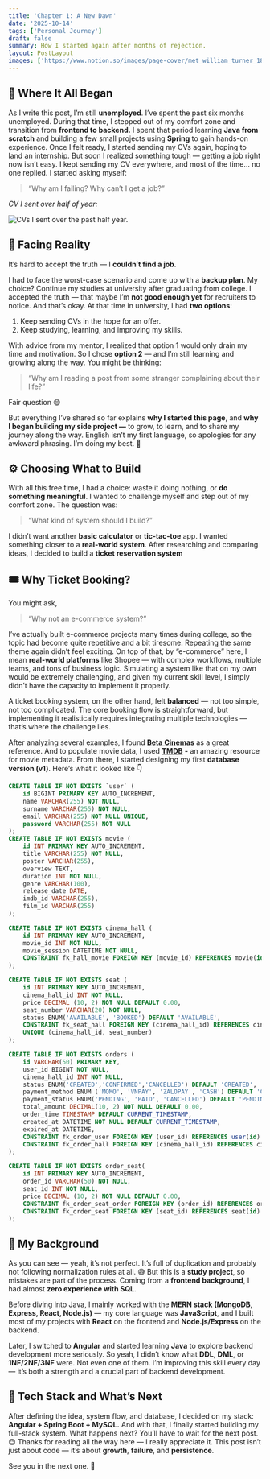 ```yaml
---
title: 'Chapter 1: A New Dawn'
date: '2025-10-14'
tags: ['Personal Journey']
draft: false
summary: How I started again after months of rejection.
layout: PostLayout
images: ['https://www.notion.so/images/page-cover/met_william_turner_1835.jpg']
---
```



## 💭 Where It All Began


As I write this post, I’m still **unemployed**. I’ve spent the past six months unemployed. During that time, I stepped out of my comfort zone and transition from **frontend to backend.** I spent that period learning **Java from scratch** and building a few small projects using **Spring** to gain hands-on experience. Once I felt ready, I started sending my CVs again, hoping to land an internship. 
But soon I realized something tough — getting a job right now isn’t easy. I kept sending my CV everywhere, and most of the time… no one replied. I started asking myself:

> “Why am I failing? Why can’t I get a job?”

_CV I sent over half of year:_


![CVs I sent over the past half year.](https://prod-files-secure.s3.us-west-2.amazonaws.com/efeae8fb-3b44-437e-a57e-be87cac69182/b9c350dd-1fc9-4db6-9810-278939935fe9/Screenshot_from_2025-10-15_01-40-34.png?X-Amz-Algorithm=AWS4-HMAC-SHA256&X-Amz-Content-Sha256=UNSIGNED-PAYLOAD&X-Amz-Credential=ASIAZI2LB466W7P2S7RA%2F20251021%2Fus-west-2%2Fs3%2Faws4_request&X-Amz-Date=20251021T060807Z&X-Amz-Expires=3600&X-Amz-Security-Token=IQoJb3JpZ2luX2VjEFYaCXVzLXdlc3QtMiJIMEYCIQC2FP8BOsvLKFJpQg0p0Z5o5iFrrIUx4bYaTS2iEvUJsQIhAPs%2FlVgK%2FEbz%2BnqyZ7sqRlGo5ZUFl%2BeWJSZ3Tf6PNoVuKogECP%2F%2F%2F%2F%2F%2F%2F%2F%2F%2F%2FwEQABoMNjM3NDIzMTgzODA1IgyfVKdV2fB2HFY602gq3AO0YGOJvTe3L8IsYUFWjRfIaAl8aDCN98Yb%2BZ2hprbsnLk3WpFqsz60fuEnk%2FPgcPY7Z297UUKKXNk67XUuSR2sb9ObcU04nkF0IVeg7GxQuU3WERIaT9WdOnEPSV%2FfP%2BOnNqjppomEXeXCJWkNTyRZii37bwtAYX9GZ5Igz6dkpRfkLtPRMTkNJVIDvphgrtsKvznQQYTUpYDnvKZOk9ymbMqaV63Otd%2Few5yUJqU44hoVnke9dd7g4N%2B31SgytLo63LVCfbeq2tVnKkqwkkArWYGvIZsHyatQfwS6%2BpPPRDRcLbRAatU5qGYP7W%2Bz8%2BIxSckykIGSmnMJ5tdfXbr%2FQ0vgHB1pCqeuMq8DYKcl%2BMA5xOyGHlwgWfpS5TQ5tVBeMAFCTTNxTf0TrpGF6wiV6WgpvN4m4tLPWfP7sEDECTg%2F3i36aBK4AibV6E7ncQVfNYiyAjnxH5uX2Kw60HhVpMVR7tSELKaVUYUzwdyb1Ye9PZmb16CN5IAKr9CmC6OGM%2Fkkwu8IrJBmUolWKIOiL6SMTPZ5BiUnRA3tgPByrQlB0lQJsZ%2FvgFnjydiCFc%2FEw7JWCcsS9aStzLd7HQ6AWm3WN8bkwmkhIVRsM5qJnW7wZS%2F4koFDvsKiSzD0xNzHBjqkAZytDaiLKKx%2B0A5UyzX98scZSoyNVNvUiiUU3MuIR3On5%2FPkZxYCwDPF1NhfR9fTtFT%2BRZUGRHcYyptDn5ehlL396L5he6940eFQTKCEHlUvW4NA0tgCYc74o52LrarBs7XcEAMv332aTPxDissudcXaGjEhEJla2pcEJs%2Fy7H8SFtLAK05FtaIdUnmVf85nqN4BO4cc3FFRyJTNxtm4LJdJUdeY&X-Amz-Signature=3bd9aa4cb0da5d98c17e6f8180ef5ec4cad6f8426be4feaa826f681c7b638228&X-Amz-SignedHeaders=host&x-amz-checksum-mode=ENABLED&x-id=GetObject)


## 🥀 Facing Reality


It’s hard to accept the truth — I **couldn’t find a job**.


I had to face the worst-case scenario and come up with a **backup plan**. My choice? Continue my studies at university after graduating from college. I accepted the truth — that maybe I’m **not good enough yet** for recruiters to notice. And that’s okay. At that time in university, I had **two options**:

1. Keep sending CVs in the hope for an offer.
2. Keep studying, learning, and improving my skills.

With advice from my mentor, I realized that option 1 would only drain my time and motivation. So I chose **option 2** — and I’m still learning and growing along the way. You might be thinking:

> “Why am I reading a post from some stranger complaining about their life?”

Fair question 😅


But everything I’ve shared so far explains **why I started this page**, and **why I began building my side project —** to grow, to learn, and to share my journey along the way. English isn’t my first language, so apologies for any awkward phrasing. I’m doing my best. 🙏


## ⚙️ Choosing What to Build


With all this free time, I had a choice: waste it doing nothing, or **do something meaningful**. I wanted to challenge myself and step out of my comfort zone. The question was:

> “What kind of system should I build?”

I didn’t want another **basic calculator** or **tic-tac-toe** app. I wanted something closer to a **real-world system**. After researching and comparing ideas, I decided to build a **ticket reservation system**


## 🎟️ Why Ticket Booking?


You might ask,

> “Why not an e-commerce system?”

I’ve actually built e-commerce projects many times during college, so the topic had become quite repetitive and a bit tiresome. Repeating the same theme again didn’t feel exciting. On top of that, by “e-commerce” here, I mean **real-world platforms** like Shopee — with complex workflows, multiple teams, and tons of business logic. Simulating a system like that on my own would be extremely challenging, and given my current skill level, I simply didn’t have the capacity to implement it properly.

A ticket booking system, on the other hand, felt **balanced** — not too simple, not too complicated. The core booking flow is straightforward, but implementing it realistically requires integrating multiple technologies — that’s where the challenge lies.



After analyzing several examples, I found [**Beta Cinemas**](https://betacinemas.vn/home.htm) as a great reference. And to populate movie data, I used [**TMDB**](https://www.themoviedb.org/) **-** an amazing resource for movie metadata. From there, I started designing my first **database version (v1)**. Here’s what it looked like 👇


```sql
CREATE TABLE IF NOT EXISTS `user` (
	id BIGINT PRIMARY KEY AUTO_INCREMENT,
	name VARCHAR(255) NOT NULL,
	surname VARCHAR(255) NOT NULL,
	email VARCHAR(255) NOT NULL UNIQUE,
	password VARCHAR(255) NOT NULL
);
CREATE TABLE IF NOT EXISTS movie (
	id INT PRIMARY KEY AUTO_INCREMENT,
	title VARCHAR(255) NOT NULL,
	poster VARCHAR(255),
	overview TEXT,
	duration INT NOT NULL,
	genre VARCHAR(100),
	release_date DATE,
	imdb_id VARCHAR(255),
	film_id VARCHAR(255)
);

CREATE TABLE IF NOT EXISTS cinema_hall (
	id INT PRIMARY KEY AUTO_INCREMENT,
	movie_id INT NOT NULL,
	movie_session DATETIME NOT NULL,
	CONSTRAINT fk_hall_movie FOREIGN KEY (movie_id) REFERENCES movie(id) ON DELETE CASCADE
);

CREATE TABLE IF NOT EXISTS seat (
    id INT PRIMARY KEY AUTO_INCREMENT,
    cinema_hall_id INT NOT NULL,
    price DECIMAL (10, 2) NOT NULL DEFAULT 0.00,
    seat_number VARCHAR(20) NOT NULL,
    status ENUM('AVAILABLE', 'BOOKED') DEFAULT 'AVAILABLE',
    CONSTRAINT fk_seat_hall FOREIGN KEY (cinema_hall_id) REFERENCES cinema_hall(id) ON DELETE CASCADE,
    UNIQUE (cinema_hall_id, seat_number)
);

CREATE TABLE IF NOT EXISTS orders (
	id VARCHAR(50) PRIMARY KEY,
	user_id BIGINT NOT NULL,
	cinema_hall_id INT NOT NULL,
	status ENUM('CREATED','CONFIRMED','CANCELLED') DEFAULT 'CREATED', 
	payment_method ENUM ('MOMO', 'VNPAY', 'ZALOPAY', 'CASH') DEFAULT 'CASH',
	payment_status ENUM('PENDING', 'PAID', 'CANCELLED') DEFAULT 'PENDING',
	total_amount DECIMAL(10, 2) NOT NULL DEFAULT 0.00,
	order_time TIMESTAMP DEFAULT CURRENT_TIMESTAMP,
	created_at DATETIME NOT NULL DEFAULT CURRENT_TIMESTAMP,
	expired_at DATETIME,
	CONSTRAINT fk_order_user FOREIGN KEY (user_id) REFERENCES user(id) ON DELETE CASCADE,
	CONSTRAINT fk_order_hall FOREIGN KEY (cinema_hall_id) REFERENCES cinema_hall(id) ON DELETE CASCADE
);

CREATE TABLE IF NOT EXISTS order_seat(
	id INT PRIMARY KEY AUTO_INCREMENT,
	order_id VARCHAR(50) NOT NULL,
	seat_id INT NOT NULL,
	price DECIMAL (10, 2) NOT NULL DEFAULT 0.00,
	CONSTRAINT fk_order_seat_order FOREIGN KEY (order_id) REFERENCES orders(id) ON DELETE CASCADE,
	CONSTRAINT fk_order_seat FOREIGN KEY (seat_id) REFERENCES seat(id) ON DELETE CASCADE	
);
```


## 🧩 My Background


As you can see — yeah, it’s not perfect. It’s full of duplication and probably not following normalization rules at all. 😅 But this is a **study project**, so mistakes are part of the process. Coming from a **frontend background**, I had almost **zero experience with SQL**.


Before diving into Java, I mainly worked with the **MERN stack (MongoDB, Express, React, Node.js)** — my core language was **JavaScript**, and I built most of my projects with **React** on the frontend and **Node.js/Express** on the backend.


Later, I switched to **Angular** and started learning **Java** to explore backend development more seriously. So yeah, I didn’t know what **DDL**, **DML**, or **1NF/2NF/3NF** were. Not even one of them. I’m improving this skill every day — it’s both a strength and a crucial part of backend development.


## 🔧 Tech Stack and What’s Next


After defining the idea, system flow, and database, I decided on my stack: **Angular + Spring Boot + MySQL.** And with that, I finally started building my full-stack system. What happens next? You’ll have to wait for the next post. 😉 Thanks for reading all the way here — I really appreciate it. This post isn’t just about code — it’s about **growth**, **failure**, and **persistence**.


See you in the next one. 👋

